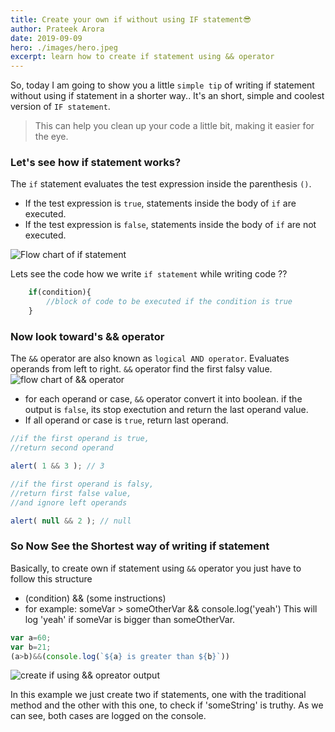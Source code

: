```yaml
---
title: Create your own if without using IF statement😎
author: Prateek Arora
date: 2019-09-09
hero: ./images/hero.jpeg
excerpt: learn how to create if statement using && operator
---
```


So, today I am going to show you a little `simple tip` of writing if statement without using if statement in a shorter way.. It's an short, simple and coolest version of `IF statement`.

>This can help you clean up your code a little bit, making it easier for the eye.

### Let's see how if statement works?
The `if` statement evaluates the test expression inside the parenthesis `()`.
-   If the test expression is `true`, statements inside the body of  `if`  are executed.
-   If the test expression is `false`, statements inside the body of  `if`  are not executed.

![Flow chart of if statement](./images/flow-chat-of-if.jpg)

Lets see the code how we write `if statement` while writing code ??

```javascript
	if(condition){
		//block of code to be executed if the condition is true
	}
```
### Now look toward's && operator
The `&&` operator are also known  as `logical AND operator`.  Evaluates operands from left to right. `&&` operator find the first falsy value.
![flow chart of && operator](./images/flow-chat-of-&&-operator.jpg)
-   for each operand or case, `&&` operator convert it into boolean. if the output is `false`, its stop exectution and return the last operand value.
-   If all operand or case is `true`, return last operand.
```javascript
//if the first operand is true,
//return second operand

alert( 1 && 3 ); // 3

//if the first operand is falsy,
//return first false value,
//and ignore left operands

alert( null && 2 ); // null
```
### So Now See the Shortest way of writing if statement 

Basically, to create own if statement using `&&` operator you just have to follow this structure 
- (condition) && (some instructions) 
- for example:  someVar > someOtherVar && console.log('yeah') This will log 'yeah' if someVar is bigger than someOtherVar.

```javascript
var a=60;
var b=21;
(a>b)&&(console.log(`${a} is greater than ${b}`))
```
![create if using && opreator output](./images/create-if-using-&&-opreator-output.png)

In this example we just create two if statements, one with the traditional method and the other with this one, to check if 'someString' is truthy. As we can see, both cases are logged on the console.